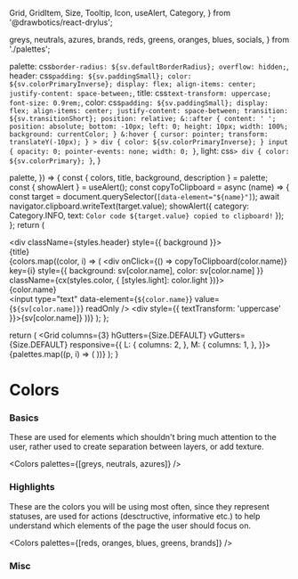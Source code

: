   Grid,
  GridItem,
  Size,
  Tooltip,
  Icon,
  useAlert,
  Category,
} from '@drawbotics/react-drylus';

  greys,
  neutrals,
  azures,
  brands,
  reds,
  greens,
  oranges,
  blues,
  socials,
} from './palettes';


  palette: css`
    border-radius: ${sv.defaultBorderRadius};
    overflow: hidden;
  `,
  header: css`
    padding: ${sv.paddingSmall};
    color: ${sv.colorPrimaryInverse};
    display: flex;
    align-items: center;
    justify-content: space-between;
  `,
  title: css`
    text-transform: uppercase;
    font-size: 0.9rem;
  `,
  color: css`
    padding: ${sv.paddingSmall};
    display: flex;
    align-items: center;
    justify-content: space-between;
    transition: ${sv.transitionShort};
    position: relative;
    &::after {
      content: ' ';
      position: absolute;
      bottom: -10px;
      left: 0;
      height: 10px;
      width: 100%;
      background: currentColor;
    }
    &:hover {
      cursor: pointer;
      transform: translateY(-10px);
    }
    > div {
      color: ${sv.colorPrimaryInverse};
    }
    input {
      opacity: 0;
      pointer-events: none;
      width: 0;
    }
  `,
  light: css`
    > div {
      color: ${sv.colorPrimary};
    }
  `,
}


  palette,
}) => {
  const { colors, title, background, description } = palette;
  const { showAlert } = useAlert();
  const copyToClipboard = async (name) => {
    const target = document.querySelector(`[data-element="${name}"]`);
    await navigator.clipboard.writeText(target.value);
    showAlert({ category: Category.INFO, text: `Color code ${target.value} copied to clipboard!` });
  };
  return (
    <div className={styles.palette}>
      <div className={styles.header} style={{ background }}>
        <div className={styles.title}>{title}</div>
        <Tooltip content={description}>
          <Icon name="info" />
        </Tooltip>
      </div>
      {colors.map((color, i) => (
        <div
          onClick={() => copyToClipboard(color.name)}
          key={i}
          style={{ background: sv[color.name], color: sv[color.name] }}
          className={cx(styles.color, { [styles.light]: color.light })}>
          <div>{color.name}</div>
          <input type="text" data-element={`${color.name}`} value={`${sv[color.name]}`} readOnly />
          <div style={{ textTransform: 'uppercase' }}>{sv[color.name]}</div>
        </div>
      ))}
    </div>
  );
};


  return (
    <Grid
      columns={3}
      hGutters={Size.DEFAULT}
      vGutters={Size.DEFAULT}
      responsive={{
        L: {
          columns: 2,
        },
        M: {
          columns: 1,
        },
      }}>
      {palettes.map((p, i) => (
        <GridItem key={i}>
          <Palette palette={p} />
        </GridItem>
      ))}
    </Grid>
  );
}


# Colors

### Basics

These are used for elements which shouldn't bring much attention to the user, rather used to create separation between layers, or add texture.

<Colors palettes={[greys, neutrals, azures]} />

### Highlights

These are the colors you will be using most often, since they represent statuses, are used for actions (desctructive, informative etc.) to help understand which elements of the page the user should focus on.

<Colors palettes={[reds, oranges, blues, greens, brands]} />

### Misc

<Colors palettes={[socials]} />